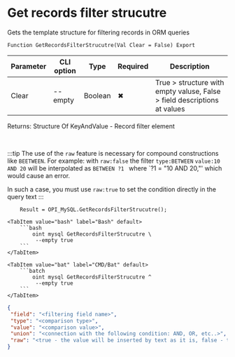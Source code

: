 ﻿---
sidebar_position: 10
description: Get records filter strucutre and other functions to work with MySQL in the Open Integration Package, a free open-source integration library for 1C:Enterprise 8, OneScript and CLI
keywords: [1C, 1С, 1С:Enterprise, 1С:Enterprise 8.3, API, Integration, Services, Exchange, OneScript, CLI, MySQL]
---


# Get records filter strucutre
 Gets the template structure for filtering records in ORM queries



`Function GetRecordsFilterStrucutre(Val Clear = False) Export`

  | Parameter | CLI option | Type | Required | Description |
  |-|-|-|-|-|
  | Clear | --empty | Boolean | &#x2716; | True > structure with empty valuse, False > field descriptions at values |

  
  Returns:  Structure Of KeyAndValue - Record filter element

<br/>

:::tip
The use of the `raw` feature is necessary for compound constructions like `BEETWEEN`. For example: with `raw:false` the filter `type:BETWEEN` `value:10 AND 20` will be interpolated as `BETWEEN ?1 ` where `?1 = "10 AND 20,"' which would cause an error.

In such a case, you must use `raw:true` to set the condition directly in the query text
:::
<br/>



```bsl title="1C:Enterprise/OneScript code example"
    Result = OPI_MySQL.GetRecordsFilterStrucutre();
```
 

 <Tabs>
  
    <TabItem value="bash" label="Bash" default>
        ```bash
            oint mysql GetRecordsFilterStrucutre \
             --empty true
        ```
    </TabItem>
  
    <TabItem value="bat" label="CMD/Bat" default>
        ```batch
            oint mysql GetRecordsFilterStrucutre ^
             --empty true
        ```
    </TabItem>
</Tabs>


```json title="Result"
{
 "field": "<filtering field name>",
 "type": "<comparison type>",
 "value": "<comparison value>",
 "union": "<connection with the following condition: AND, OR, etc..>",
 "raw": "<true - the value will be inserted by text as it is, false - through the parameter>"
}
```
